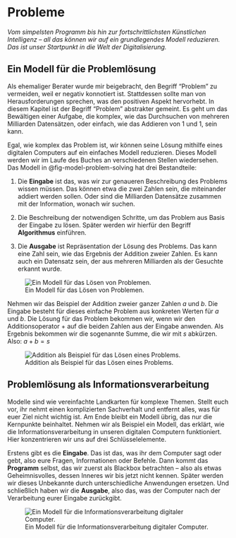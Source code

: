 # Probleme

*Vom simpelsten Programm bis hin zur fortschrittlichsten Künstlichen Intelligenz – all das können wir auf ein grundlegendes Modell reduzieren. Das ist unser Startpunkt in die Welt der Digitalisierung.*

## Ein Modell für die Problemlösung

Als ehemaliger Berater wurde mir beigebracht, den Begriff "Problem" zu vermeiden, weil er negativ konnotiert ist. Stattdessen sollte man von Herausforderungen sprechen, was den positiven Aspekt hervorhebt. In diesem Kapitel ist der Begriff "Problem" abstrakter gemeint. Es geht um das Bewältigen einer Aufgabe, die komplex, wie das Durchsuchen von mehreren Milliarden Datensätzen, oder einfach, wie das Addieren von 1 und 1, sein kann.

Egal, wie komplex das Problem ist, wir können seine Lösung mithilfe eines digitalen Computers auf ein einfaches Modell reduzieren. Dieses Modell werden wir im Laufe des Buches an verschiedenen Stellen wiedersehen. Das Modell in @fig-model-problem-solving hat drei Bestandteile:

1.  Die **Eingabe** ist das, was wir zur genaueren Beschreibung des Problems wissen müssen. Das können etwa die zwei Zahlen sein, die miteinander addiert werden sollen. Oder sind die Milliarden Datensätze zusammen mit der Information, wonach wir suchen.

2.  Die Beschreibung der notwendigen Schritte, um das Problem aus Basis der Eingabe zu lösen. Später werden wir hierfür den Begriff **Algorithmus** einführen.

3.  Die **Ausgabe** ist Repräsentation der Lösung des Problems. Das kann eine Zahl sein, wie das Ergebnis der Addition zweier Zahlen. Es kann auch ein Datensatz sein, der aus mehreren Milliarden als der Gesuchte erkannt wurde.

![Ein Modell für das Lösen von Problemen.](https://winf-hsos.github.io/university-docs/images/problem_model_input_solution_output.png){#fig-model-problem-solving}

Nehmen wir das Beispiel der Addition zweier ganzer Zahlen $a$ und $b$. Die Eingabe besteht für dieses einfache Problem aus konkreten Werten für $a$ und $b$. Die Lösung für das Problem bekommen wir, wenn wir den Additionsoperator $+$ auf die beiden Zahlen aus der Eingabe anwenden. Als Ergebnis bekommen wir die sogenannte Summe, die wir mit $s$ abkürzen. Also: $a + b = s$

![Addition als Beispiel für das Lösen eines Problems.](https://winf-hsos.github.io/university-docs/images/problem_example_addition.png)

## Problemlösung als Informationsverarbeitung

Modelle sind wie vereinfachte Landkarten für komplexe Themen. Stellt euch vor, ihr nehmt einen komplizierten Sachverhalt und entfernt alles, was für euer Ziel nicht wichtig ist. Am Ende bleibt ein Modell übrig, das nur die Kernpunkte beinhaltet. Nehmen wir als Beispiel ein Modell, das erklärt, wie die Informationsverarbeitung in unseren digitalen Computern funktioniert. Hier konzentrieren wir uns auf drei Schlüsselelemente.

Erstens gibt es die **Eingabe**. Das ist das, was ihr dem Computer sagt oder gebt, also eure Fragen, Informationen oder Befehle. Dann kommt das **Programm** selbst, das wir zuerst als Blackbox betrachten – also als etwas Geheimnisvolles, dessen Inneres wir bis jetzt nicht kennen. Später werden wir dieses Unbekannte durch unterschiedliche Anwendungen ersetzen. Und schließlich haben wir die **Ausgabe**, also das, was der Computer nach der Verarbeitung eurer Eingabe zurückgibt.

![Ein Modell für die Informationsverarbeitung digitaler Computer.](https://winf-hsos.github.io/university-docs/images/computational_schema_blackbox.png){#fig-model-computation-general}
